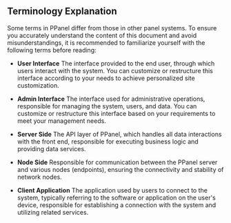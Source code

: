 ## Terminology Explanation

Some terms in PPanel differ from those in other panel systems. To ensure you accurately understand the content of this document and avoid misunderstandings, it is recommended to familiarize yourself with the following terms before reading:

- **User Interface**
  The interface provided to the end user, through which users interact with the system. You can customize or restructure this interface according to your needs to achieve personalized site customization.

- **Admin Interface**
  The interface used for administrative operations, responsible for managing the system, users, and data. You can customize or restructure this interface based on your requirements to meet your management needs.

- **Server Side**
  The API layer of PPanel, which handles all data interactions with the front end, responsible for executing business logic and providing data services.

- **Node Side**
  Responsible for communication between the PPanel server and various nodes (endpoints), ensuring the connectivity and stability of network nodes.

- **Client Application**
  The application used by users to connect to the system, typically referring to the software or application on the user's device, responsible for establishing a connection with the system and utilizing related services.



<Giscus />

